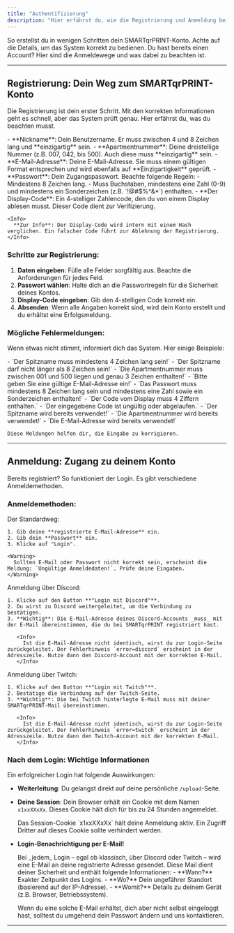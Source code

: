 ```yaml
---
title: "Authentifizierung"
description: "Hier erfährst du, wie die Registrierung und Anmeldung bei SMARTqrPRINT funktionieren. Das System hat dabei ein paar Eigenheiten, die du kennen solltest."
---
```



<CardGroup cols={2}>
  <Card title="Neu hier? Registrierung" icon="user-plus" href="#registrierung">
    So erstellst du in wenigen Schritten dein SMARTqrPRINT-Konto. Achte auf die Details, um das System korrekt zu bedienen.
  </Card>
  <Card title="Schon dabei? Anmeldung" icon="person-to-door" href="#anmeldung">
    Du hast bereits einen Account? Hier sind die Anmeldewege und was dabei zu beachten ist.
  </Card>
</CardGroup>

---

## Registrierung: Dein Weg zum SMARTqrPRINT-Konto <a id="registrierung" />

Die Registrierung ist dein erster Schritt. Mit den korrekten Informationen geht es schnell, aber das System prüft genau. Hier erfährst du, was du beachten musst.

<Accordion title="Das brauchst du für dein neues Konto">
  - **Nickname**: Dein Benutzername. Er muss zwischen 4 und 8 Zeichen lang und **einzigartig** sein.
  - **Apartmentnummer**: Deine dreistellige Nummer (z.B. 007, 042, bis 500). Auch diese muss **einzigartig** sein.
  - **E-Mail-Adresse**: Deine E-Mail-Adresse. Sie muss einem gültigen Format entsprechen und wird ebenfalls auf **Einzigartigkeit** geprüft.
  - **Passwort**: Dein Zugangspasswort. Beachte folgende Regeln:
    - Mindestens 8 Zeichen lang.
    - Muss Buchstaben, mindestens eine Zahl (0-9) und mindestens ein Sonderzeichen (z.B. `!@#$%^&*`) enthalten.
  - **Der Display-Code**: Ein 4-stelliger Zahlencode, den du von einem Display ablesen musst. Dieser Code dient zur Verifizierung.

    <Info>
      **Zur Info**: Der Display-Code wird intern mit einem Hash verglichen. Ein falscher Code führt zur Ablehnung der Registrierung.
    </Info>
</Accordion>

### Schritte zur Registrierung:

1. **Daten eingeben**: Fülle alle Felder sorgfältig aus. Beachte die Anforderungen für jedes Feld.
2. **Passwort wählen**: Halte dich an die Passwortregeln für die Sicherheit deines Kontos.
3. **Display-Code eingeben**: Gib den 4-stelligen Code korrekt ein.
4. **Absenden**: Wenn alle Angaben korrekt sind, wird dein Konto erstellt und du erhältst eine Erfolgsmeldung.

### Mögliche Fehlermeldungen:

Wenn etwas nicht stimmt, informiert dich das System. Hier einige Beispiele:

<AccordionGroup>
  <Accordion title="Fehler bei der Eingabe:" icon="exclamation-triangle">
    - `Der Spitzname muss mindestens 4 Zeichen lang sein!`
    - `Der Spitzname darf nicht länger als 8 Zeichen sein!`
    - `Die Apartmentnummer muss zwischen 001 und 500 liegen und genau 3 Zeichen enthalten!`
    - `Bitte geben Sie eine gültige E-Mail-Adresse ein!`
    - `Das Passwort muss mindestens 8 Zeichen lang sein und mindestens eine Zahl sowie ein Sonderzeichen enthalten!`
    - `Der Code vom Display muss 4 Ziffern enthalten.`
    - `Der eingegebene Code ist ungültig oder abgelaufen.`
    - `Der Spitzname wird bereits verwendet!`
    - `Die Apartmentnummer wird bereits verwendet!`
    - `Die E-Mail-Adresse wird bereits verwendet!`

    Diese Meldungen helfen dir, die Eingabe zu korrigieren.
  </Accordion>
</AccordionGroup>

---

## Anmeldung: Zugang zu deinem Konto <a id="anmeldung" />

Bereits registriert? So funktioniert der Login. Es gibt verschiedene Anmeldemethoden.

### Anmeldemethoden:

<Tabs>
  <Tab title="Klassisch: E-Mail & Passwort">
    Der Standardweg:

    1. Gib deine **registrierte E-Mail-Adresse** ein.
    2. Gib dein **Passwort** ein.
    3. Klicke auf "Login".

    <Warning>
      Sollten E-Mail oder Passwort nicht korrekt sein, erscheint die Meldung: `Ungültige Anmeldedaten!`. Prüfe deine Eingaben.
    </Warning>
  </Tab>
  <Tab title="Social Login: Discord">
    Anmeldung über Discord:

    1. Klicke auf den Button **"Login mit Discord"**.
    2. Du wirst zu Discord weitergeleitet, um die Verbindung zu bestätigen.
    3. **Wichtig**: Die E-Mail-Adresse deines Discord-Accounts _muss_ mit der E-Mail übereinstimmen, die du bei SMARTqrPRINT registriert hast.

       <Info>
         Ist die E-Mail-Adresse nicht identisch, wirst du zur Login-Seite zurückgeleitet. Der Fehlerhinweis `error=discord` erscheint in der Adresszeile. Nutze dann den Discord-Account mit der korrekten E-Mail.
       </Info>
  </Tab>
  <Tab title="Social Login: Twitch">
    Anmeldung über Twitch:

    1. Klicke auf den Button **"Login mit Twitch"**.
    2. Bestätige die Verbindung auf der Twitch-Seite.
    3. **Wichtig**: Die bei Twitch hinterlegte E-Mail muss mit deiner SMARTqrPRINT-Mail übereinstimmen.

       <Info>
         Ist die E-Mail-Adresse nicht identisch, wirst du zur Login-Seite zurückgeleitet. Der Fehlerhinweis `error=twitch` erscheint in der Adresszeile. Nutze dann den Twitch-Account mit der korrekten E-Mail.
       </Info>
  </Tab>
</Tabs>

### Nach dem Login: Wichtige Informationen

Ein erfolgreicher Login hat folgende Auswirkungen:

- **Weiterleitung**: Du gelangst direkt auf deine persönliche `/upload`-Seite.
- **Deine Session**: Dein Browser erhält ein Cookie mit dem Namen `x1xxXXxXx`. Dieses Cookie hält dich für bis zu 24 Stunden angemeldet.

  <Info>
    Das Session-Cookie `x1xxXXxXx` hält deine Anmeldung aktiv. Ein Zugriff Dritter auf dieses Cookie sollte verhindert werden.
  </Info>
- **Login-Benachrichtigung per E-Mail\!**

  <Warning>
    Bei _jedem_ Login – egal ob klassisch, über Discord oder Twitch – wird eine E-Mail an deine registrierte Adresse gesendet. Diese Mail dient deiner Sicherheit und enthält folgende Informationen:
    - **Wann?** Exakter Zeitpunkt des Logins.
    - **Wo?** Dein ungefährer Standort (basierend auf der IP-Adresse).
    - **Womit?** Details zu deinem Gerät (z.B. Browser, Betriebssystem).

    Wenn du eine solche E-Mail erhältst, dich aber nicht selbst eingeloggt hast, solltest du umgehend dein Passwort ändern und uns kontaktieren.
  </Warning>

---